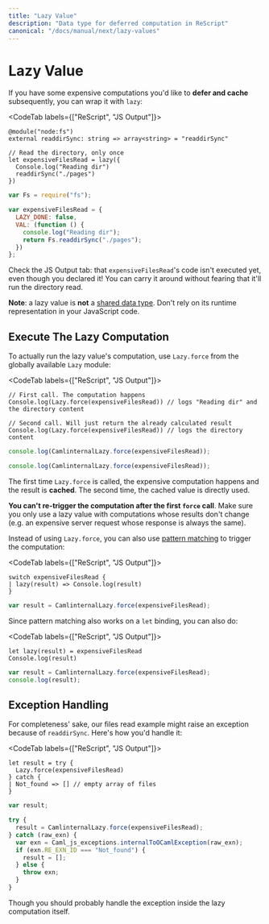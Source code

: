 ```yaml
---
title: "Lazy Value"
description: "Data type for deferred computation in ReScript"
canonical: "/docs/manual/next/lazy-values"
---
```


# Lazy Value

If you have some expensive computations you'd like to **defer and cache** subsequently, you can wrap it with `lazy`:

<CodeTab labels={["ReScript", "JS Output"]}>

```res prelude
@module("node:fs")
external readdirSync: string => array<string> = "readdirSync"

// Read the directory, only once
let expensiveFilesRead = lazy({
  Console.log("Reading dir")
  readdirSync("./pages")
})
```
```js
var Fs = require("fs");

var expensiveFilesRead = {
  LAZY_DONE: false,
  VAL: (function () {
    console.log("Reading dir");
    return Fs.readdirSync("./pages");
  })
};
```

</CodeTab>

Check the JS Output tab: that `expensiveFilesRead`'s code isn't executed yet, even though you declared it! You can carry it around without fearing that it'll run the directory read.

**Note**: a lazy value is **not** a [shared data type](shared-data-types.md). Don't rely on its runtime representation in your JavaScript code.

## Execute The Lazy Computation

To actually run the lazy value's computation, use `Lazy.force` from the globally available `Lazy` module:

<CodeTab labels={["ReScript", "JS Output"]}>

```res example
// First call. The computation happens
Console.log(Lazy.force(expensiveFilesRead)) // logs "Reading dir" and the directory content

// Second call. Will just return the already calculated result
Console.log(Lazy.force(expensiveFilesRead)) // logs the directory content
```
```js
console.log(CamlinternalLazy.force(expensiveFilesRead));

console.log(CamlinternalLazy.force(expensiveFilesRead));
```

</CodeTab>

The first time `Lazy.force` is called, the expensive computation happens and the result is **cached**. The second time, the cached value is directly used.

**You can't re-trigger the computation after the first `force` call**. Make sure you only use a lazy value with computations whose results don't change (e.g. an expensive server request whose response is always the same).

Instead of using `Lazy.force`, you can also use [pattern matching](pattern-matching-destructuring.md) to trigger the computation:

<CodeTab labels={["ReScript", "JS Output"]}>

```res example
switch expensiveFilesRead {
| lazy(result) => Console.log(result)
}
```
```js
var result = CamlinternalLazy.force(expensiveFilesRead);
```

</CodeTab>

Since pattern matching also works on a `let` binding, you can also do:

<CodeTab labels={["ReScript", "JS Output"]}>

```res example
let lazy(result) = expensiveFilesRead
Console.log(result)
```
```js
var result = CamlinternalLazy.force(expensiveFilesRead);
console.log(result);
```

</CodeTab>

## Exception Handling

For completeness' sake, our files read example might raise an exception because of `readdirSync`. Here's how you'd handle it:

<CodeTab labels={["ReScript", "JS Output"]}>

```res example
let result = try {
  Lazy.force(expensiveFilesRead)
} catch {
| Not_found => [] // empty array of files
}
```
```js
var result;

try {
  result = CamlinternalLazy.force(expensiveFilesRead);
} catch (raw_exn) {
  var exn = Caml_js_exceptions.internalToOCamlException(raw_exn);
  if (exn.RE_EXN_ID === "Not_found") {
    result = [];
  } else {
    throw exn;
  }
}
```

</CodeTab>

Though you should probably handle the exception inside the lazy computation itself.
